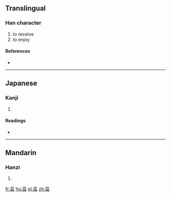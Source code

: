 {{also|享|亨}}
==Translingual==

===Han character===
{{Han char|rn=8|rad=亠|as=07|sn=9|four=|canj=卜口日 (YRA)|ids=⿳[[亠]][[口]][[日]]}}

# to receive
# to enjoy

====References====
* {{Han ref|kx=0089.050|dkj=00305|dj=0188.110|hdz=10285.050|uh=4EAF|ud=20143}}

----

==Japanese==

===Kanji===
{{ja-kanji|grade=|rs=亠07}}

# {{defn|lang=ja|sort=亠07}}

====Readings====
* {{ja-readings|on=[[きょう]] (kyō), [[こう]] (kō)|kun=}}

----

==Mandarin==

===Hanzi===
{{cmn-hanzi|pin=[[xiǎng]] ([[xiang3]])|wg=hsiang<sup>3</sup>}}

# {{defn|lang=cmn|sort=亠07}}

[[fr:亯]]
[[hu:亯]]
[[pl:亯]]
[[zh:亯]]